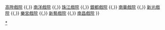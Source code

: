 {{Navbox
| name  = 雙南院線
| title = [[雙南院線]]
| list1 = [[普慶戲院]] {{,}} [[高陞戲院]] {{,}} [[南洋戲院]] {{,}} [[珠江戲院]] {{,}} [[銀都戲院]] {{,}} [[南華戲院]] {{,}} [[新光戲院]] {{,}} [[樂宮戲院]] {{,}} [[新藝戲院]] {{,}} [[南昌戲院]]
}}<noinclude>[[Category:香港戲院|*]]</noinclude>